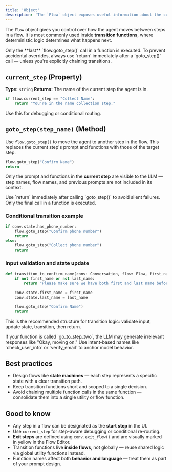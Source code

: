 ```yaml
---
title: 'Object'
description: 'The `Flow` object exposes useful information about the current flow and allows transitioning between steps in the flow.'
---
```


The `Flow` object gives you control over how the agent moves between steps in a flow. It is most commonly used inside **transition functions**, where deterministic logic determines what happens next.

<Warning>
Only the **last** `flow.goto_step()` call in a function is executed. To prevent accidental overrides, always use `return` immediately after a `goto_step()` call — unless you're explicitly chaining transitions.
</Warning>

## `current_step` (Property)

**Type:** `string`
**Returns:** The name of the current step the agent is in.

```python
if flow.current_step == "Collect Name":
    return "You're in the name collection step."
```

Use this for debugging or conditional routing.


## `goto_step(step_name)` (Method)

Use `flow.goto_step()` to move the agent to another step in the flow. This replaces the current step's prompt and functions with those of the target step.

```python
flow.goto_step("Confirm Name")
return
```

Only the prompt and functions in the **current step** are visible to the LLM — step names, flow names, and previous prompts are not included in its context.

<Note>
Use `return` immediately after calling `goto_step()` to avoid silent failures. Only the final call in a function is executed.
</Note>

### Conditional transition example

```python
if conv.state.has_phone_number:
    flow.goto_step("Confirm phone number")
    return
else:
    flow.goto_step("Collect phone number")
    return
```

### Input validation and state update

```python
def transition_to_confirm_name(conv: Conversation, flow: Flow, first_name: str, last_name: str):
    if not first_name or not last_name:
        return "Please make sure we have both first and last name before continuing."

    conv.state.first_name = first_name
    conv.state.last_name = last_name

    flow.goto_step("Confirm Name")
    return
```

This is the recommended structure for transition logic: validate input, update state, transition, then return.

<Note>
If your function is called `go_to_step_two`, the LLM may generate irrelevant responses like "Okay, moving on." Use intent-based names like `check_user_info` or `verify_email` to anchor model behavior.
</Note>

## Best practices

- Design flows like **state machines** — each step represents a specific state with a clear transition path.
- Keep transition functions short and scoped to a single decision.
- Avoid chaining multiple function calls in the same function — consolidate them into a single utility or flow function.

## Good to know

- Any step in a flow can be designated as the **start step** in the UI.
- Use `current_step` for step-aware debugging or conditional re-routing.
- **Exit steps** are defined using `conv.exit_flow()` and are visually marked in yellow in the Flow Editor.
- Transition functions live **inside flows**, not globally — reuse shared logic via global utility functions instead.
- Function names affect both **behavior and language** — treat them as part of your prompt design.